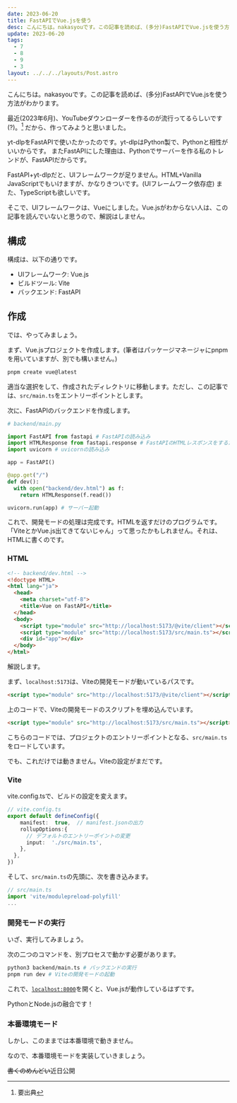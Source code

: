 ```yaml
---
date: 2023-06-20
title: FastAPIでVue.jsを使う
desc: こんにちは。nakasyouです。この記事を読めば、(多分)FastAPIでVue.jsを使う方法がわかります。
update: 2023-06-20
tags:
  - 7
  - 8
  - 9
  - 3
layout: ../../../layouts/Post.astro
---
```

こんにちは。nakasyouです。この記事を読めば、(多分)FastAPIでVue.jsを使う方法がわかります。

最近(2023年6月)、YouTubeダウンローダーを作るのが流行ってるらしいです(?)。[^要出典]
だから、作ってみようと思いました。

yt-dlpをFastAPIで使いたかったのです。yt-dlpはPython製で、Pythonと相性がいいからです。
またFastAPIにした理由は、Pythonでサーバーを作る私のトレンドが、FastAPIだからです。

FastAPI+yt-dlpだと、UIフレームワークが足りません。HTML+Vanilla JavaScriptでもいけますが、かなりきついです。(UIフレームワーク依存症)
また、TypeScriptも欲しいです。

そこで、UIフレームワークは、Vueにしました。Vue.jsがわからない人は、この記事を読んでいないと思うので、解説はしません。
## 構成
構成は、以下の通りです。
- UIフレームワーク: Vue.js
- ビルドツール: Vite
- バックエンド: FastAPI
## 作成
では、やってみましょう。

まず、Vue.jsプロジェクトを作成します。(筆者はパッケージマネージャにpnpmを用いていますが、別でも構いません。)

```bash
pnpm create vue@latest
```
適当な選択をして、作成されたディレクトリに移動します。ただし、この記事では、`src/main.ts`をエントリーポイントとします。

次に、FastAPIのバックエンドを作成します。
```python
# backend/main.py

import FastAPI from fastapi # FastAPIの読み込み
import HTMLResponse from fastapi.response # FastAPIのHTMLレスポンスをするため
import uvicorn # uvicornの読み込み

app = FastAPI()

@app.get("/")
def dev():
  with open("backend/dev.html") as f:
    return HTMLResponse(f.read())

uvicorn.run(app) # サーバー起動
```
これで、開発モードの処理は完成です。HTMLを返すだけのプログラムです。
「ViteとかVue.js出てきてないじゃん」って思ったかもしれません。それは、HTMLに書くのです。
### HTML
```html
<!-- backend/dev.html -->
<!doctype HTML>
<html lang="ja">
  <head>
    <meta charset="utf-8">
    <title>Vue on FastAPI</title>
  </head>
  <body>
    <script type="module" src="http://localhost:5173/@vite/client"></script>
    <script type="module" src="http://localhost:5173/src/main.ts"></script>
    <div id="app"></div>
  </body>
</html>
```
解説します。

まず、`localhost:5173`は、Viteの開発モードが動いているパスです。

```html
<script type="module" src="http://localhost:5173/@vite/client"></script>
```
上のコードで、Viteの開発モードのスクリプトを埋め込んでいます。
```html
<script type="module" src="http://localhost:5173/src/main.ts"></script>
```
こちらのコードでは、プロジェクトのエントリーポイントとなる、`src/main.ts`をロードしています。

でも、これだけでは動きません。Viteの設定がまだです。
### Vite
vite.config.tsで、ビルドの設定を変えます。
```ts
// vite.config.ts
export default defineConfig({
    manifest:  true,  // manifest.jsonの出力
    rollupOptions:{
      // デフォルトのエントリーポイントの変更
      input:  './src/main.ts',
    },
  },
})
```
そして、`src/main.ts`の先頭に、次を書き込みます。
```ts
// src/main.ts
import 'vite/modulepreload-polyfill'
...
```
### 開発モードの実行
いざ、実行してみましょう。

次の二つのコマンドを、別プロセスで動かす必要があります。
```bash
python3 backend/main.ts # バックエンドの実行
pnpm run dev # Viteの開発モードの起動
```

これで、[`localhost:8000`](http://localhost:8000)を開くと、Vue.jsが動作しているはずです。

PythonとNode.jsの融合です！

### 本番環境モード
しかし、このままでは本番環境で動きません。

なので、本番環境モードを実装していきましょう。

~~書くのめんどい~~近日公開
[^要出典]: 要出典
